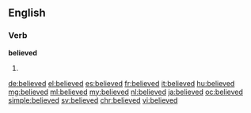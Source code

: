 ==English==

===Verb===
'''believed'''

# {{en-past of|believe}}

[[de:believed]]
[[el:believed]]
[[es:believed]]
[[fr:believed]]
[[it:believed]]
[[hu:believed]]
[[mg:believed]]
[[ml:believed]]
[[my:believed]]
[[nl:believed]]
[[ja:believed]]
[[oc:believed]]
[[simple:believed]]
[[sv:believed]]
[[chr:believed]]
[[vi:believed]]